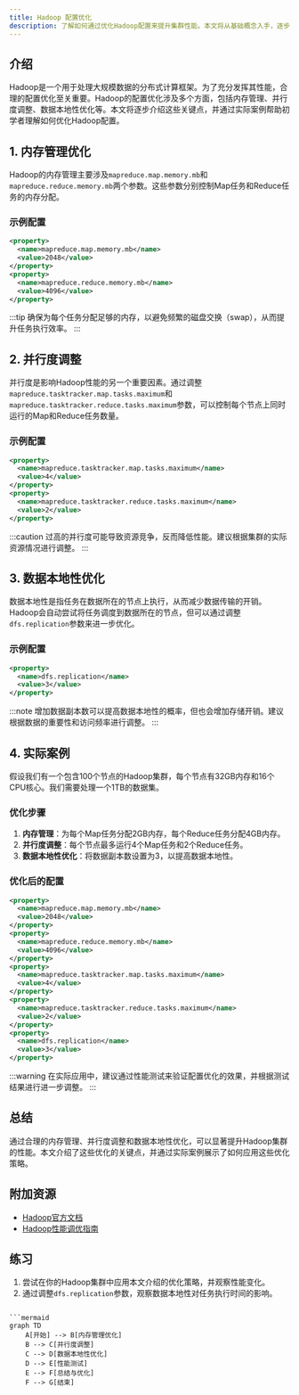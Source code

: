 ```yaml
---
title: Hadoop 配置优化
description: 了解如何通过优化Hadoop配置来提升集群性能。本文将从基础概念入手，逐步讲解配置优化的关键点，并提供实际案例和代码示例。
---
```


## 介绍

Hadoop是一个用于处理大规模数据的分布式计算框架。为了充分发挥其性能，合理的配置优化至关重要。Hadoop的配置优化涉及多个方面，包括内存管理、并行度调整、数据本地性优化等。本文将逐步介绍这些关键点，并通过实际案例帮助初学者理解如何优化Hadoop配置。

## 1. 内存管理优化

Hadoop的内存管理主要涉及`mapreduce.map.memory.mb`和`mapreduce.reduce.memory.mb`两个参数。这些参数分别控制Map任务和Reduce任务的内存分配。

### 示例配置

```xml
<property>
  <name>mapreduce.map.memory.mb</name>
  <value>2048</value>
</property>
<property>
  <name>mapreduce.reduce.memory.mb</name>
  <value>4096</value>
</property>
```

:::tip
确保为每个任务分配足够的内存，以避免频繁的磁盘交换（swap），从而提升任务执行效率。
:::

## 2. 并行度调整

并行度是影响Hadoop性能的另一个重要因素。通过调整`mapreduce.tasktracker.map.tasks.maximum`和`mapreduce.tasktracker.reduce.tasks.maximum`参数，可以控制每个节点上同时运行的Map和Reduce任务数量。

### 示例配置

```xml
<property>
  <name>mapreduce.tasktracker.map.tasks.maximum</name>
  <value>4</value>
</property>
<property>
  <name>mapreduce.tasktracker.reduce.tasks.maximum</name>
  <value>2</value>
</property>
```

:::caution
过高的并行度可能导致资源竞争，反而降低性能。建议根据集群的实际资源情况进行调整。
:::

## 3. 数据本地性优化

数据本地性是指任务在数据所在的节点上执行，从而减少数据传输的开销。Hadoop会自动尝试将任务调度到数据所在的节点，但可以通过调整`dfs.replication`参数来进一步优化。

### 示例配置

```xml
<property>
  <name>dfs.replication</name>
  <value>3</value>
</property>
```

:::note
增加数据副本数可以提高数据本地性的概率，但也会增加存储开销。建议根据数据的重要性和访问频率进行调整。
:::

## 4. 实际案例

假设我们有一个包含100个节点的Hadoop集群，每个节点有32GB内存和16个CPU核心。我们需要处理一个1TB的数据集。

### 优化步骤

1. **内存管理**：为每个Map任务分配2GB内存，每个Reduce任务分配4GB内存。
2. **并行度调整**：每个节点最多运行4个Map任务和2个Reduce任务。
3. **数据本地性优化**：将数据副本数设置为3，以提高数据本地性。

### 优化后的配置

```xml
<property>
  <name>mapreduce.map.memory.mb</name>
  <value>2048</value>
</property>
<property>
  <name>mapreduce.reduce.memory.mb</name>
  <value>4096</value>
</property>
<property>
  <name>mapreduce.tasktracker.map.tasks.maximum</name>
  <value>4</value>
</property>
<property>
  <name>mapreduce.tasktracker.reduce.tasks.maximum</name>
  <value>2</value>
</property>
<property>
  <name>dfs.replication</name>
  <value>3</value>
</property>
```

:::warning
在实际应用中，建议通过性能测试来验证配置优化的效果，并根据测试结果进行进一步调整。
:::

## 总结

通过合理的内存管理、并行度调整和数据本地性优化，可以显著提升Hadoop集群的性能。本文介绍了这些优化的关键点，并通过实际案例展示了如何应用这些优化策略。

## 附加资源

- [Hadoop官方文档](https://hadoop.apache.org/docs/current/)
- [Hadoop性能调优指南](https://www.oreilly.com/library/view/hadoop-the-definitive/9781491901687/)

## 练习

1. 尝试在你的Hadoop集群中应用本文介绍的优化策略，并观察性能变化。
2. 通过调整`dfs.replication`参数，观察数据本地性对任务执行时间的影响。
```

```mermaid
graph TD
    A[开始] --> B[内存管理优化]
    B --> C[并行度调整]
    C --> D[数据本地性优化]
    D --> E[性能测试]
    E --> F[总结与优化]
    F --> G[结束]
